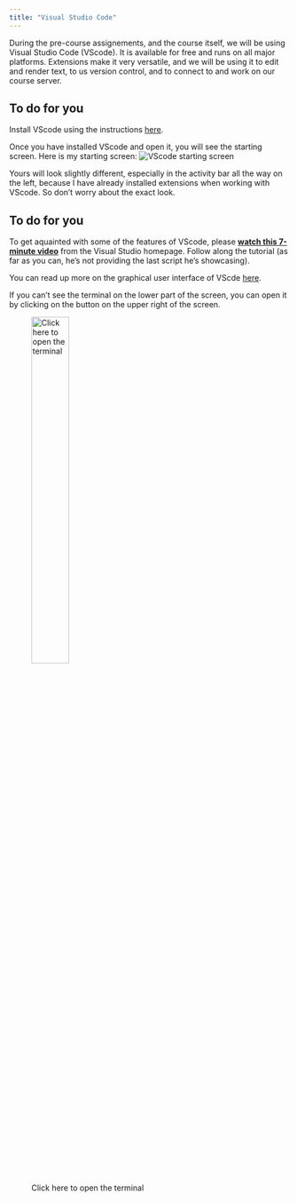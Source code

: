 ```yaml
---
title: "Visual Studio Code"
---
```


During the pre-course assignements, and the course itself, we will be using Visual Studio Code (VScode). It is available for free and runs on all major platforms. Extensions make it very versatile, and we will be using it to edit and render text, to us version control, and to connect to and work on our course server. 

::: {.callout-important}
## To do for you

Install VScode using the instructions [here](https://code.visualstudio.com/).
:::

Once you have installed VScode and open it, you will see the starting screen. Here is my starting screen: 
![VScode starting screen](figures/vscode/VScode_start.png)

Yours will look slightly different, especially in the activity bar all the way on the left, because I have already installed extensions when working with VScode. So don't worry about the exact look. 

::: {.callout-important}
## To do for you

To get aquainted with some of the features of VScode, please [**watch this 7-minute video**](https://code.visualstudio.com/docs/introvideos/basics) from the Visual Studio homepage. Follow along the tutorial (as far as you can, he's not providing the last script he's showcasing).

You can read up more on the graphical user interface of VScde [here](https://code.visualstudio.com/api/ux-guidelines/overview). 
:::
 

::: {.callout-note}
If you can't see the terminal on the lower part of the screen, you can open it by clicking on the button on the upper right of the screen. 

![Click here to open the terminal](figures/vscode/VScode_open_terminal.png){.class width=40%}
:::


